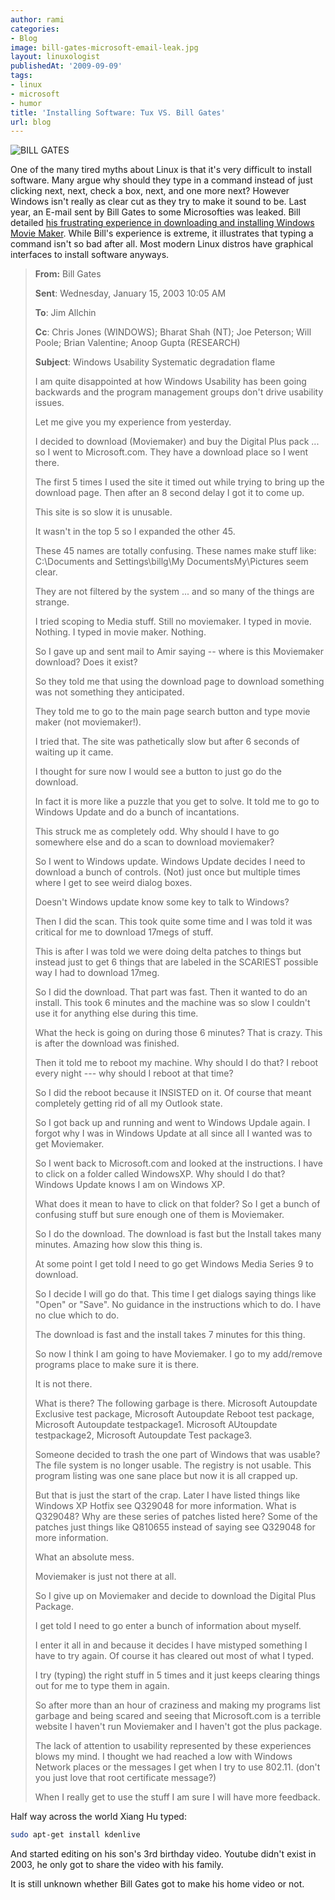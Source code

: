 ```yaml
---
author: rami
categories:
- Blog
image: bill-gates-microsoft-email-leak.jpg
layout: linuxologist
publishedAt: '2009-09-09'
tags:
- linux
- microsoft
- humor
title: 'Installing Software: Tux VS. Bill Gates'
url: blog
---
```


![BILL GATES](/assets/images/content/blog/bill-gates-microsoft-email-leak.jpg)

One of the many tired myths about Linux is that it's very difficult to install software. Many argue why should they type in a command instead of just clicking next, next, check a box, next, and one more next? However Windows isn't really as clear cut as they try to make it sound to be. Last year, an E-mail sent by Bill Gates to some Microsofties was leaked. Bill detailed [his frustrating experience in downloading and installing Windows Movie Maker](http://gizmodo.com/5019516/classic-clips-bill-gates-chews-out-microsoft-over-xp). While Bill's experience is extreme, it illustrates that typing a command isn't so bad after all. Most modern Linux distros have graphical interfaces to install software anyways.

> **From:** Bill Gates 
>
> **Sent**: Wednesday, January 15, 2003 10:05 AM 
>
> **To**: Jim Allchin 
>
> **Cc**: Chris Jones (WINDOWS); Bharat Shah (NT); Joe Peterson; Will Poole; Brian Valentine; Anoop Gupta (RESEARCH) 
>
> **Subject**: Windows Usability Systematic degradation flame
>
> I am quite disappointed at how Windows Usability has been going backwards and the program management groups don't drive usability issues.
>
> Let me give you my experience from yesterday.
>
> I decided to download (Moviemaker) and buy the Digital Plus pack ... so I went to Microsoft.com. They have a download place so I went there.
>
> The first 5 times I used the site it timed out while trying to bring up the download page. Then after an 8 second delay I got it to come up.
>
> This site is so slow it is unusable.
>
> It wasn't in the top 5 so I expanded the other 45\.
>
> These 45 names are totally confusing. These names make stuff like: C:\Documents and Settings\billg\My DocumentsMy\Pictures seem clear.
>
> They are not filtered by the system ... and so many of the things are strange.
>
> I tried scoping to Media stuff. Still no moviemaker. I typed in movie. Nothing. I typed in movie maker. Nothing.
>
> So I gave up and sent mail to Amir saying -- where is this Moviemaker download? Does it exist?
>
> So they told me that using the download page to download something was not something they anticipated.
>
> They told me to go to the main page search button and type movie maker (not moviemaker!).
>
> I tried that. The site was pathetically slow but after 6 seconds of waiting up it came.
>
> I thought for sure now I would see a button to just go do the download.
>
> In fact it is more like a puzzle that you get to solve. It told me to go to Windows Update and do a bunch of incantations.
>
> This struck me as completely odd. Why should I have to go somewhere else and do a scan to download moviemaker?
>
> So I went to Windows update. Windows Update decides I need to download a bunch of controls. (Not) just once but multiple times where I get to see weird dialog boxes.
>
> Doesn't Windows update know some key to talk to Windows?
>
> Then I did the scan. This took quite some time and I was told it was critical for me to download 17megs of stuff.
>
> This is after I was told we were doing delta patches to things but instead just to get 6 things that are labeled in the SCARIEST possible way I had to download 17meg.
>
> So I did the download. That part was fast. Then it wanted to do an install. This took 6 minutes and the machine was so slow I couldn't use it for anything else during this time.
>
> What the heck is going on during those 6 minutes? That is crazy. This is after the download was finished.
>
> Then it told me to reboot my machine. Why should I do that? I reboot every night --- why should I reboot at that time?
>
> So I did the reboot because it INSISTED on it. Of course that meant completely getting rid of all my Outlook state.
>
> So I got back up and running and went to Windows Updale again. I forgot why I was in Windows Update at all since all I wanted was to get Moviemaker.
>
> So I went back to Microsoft.com and looked at the instructions. I have to click on a folder called WindowsXP. Why should I do that? Windows Update knows I am on Windows XP.
>
> What does it mean to have to click on that folder? So I get a bunch of confusing stuff but sure enough one of them is Moviemaker.
>
> So I do the download. The download is fast but the Install takes many minutes. Amazing how slow this thing is.
>
> At some point I get told I need to go get Windows Media Series 9 to download.
>
> So I decide I will go do that. This time I get dialogs saying things like "Open" or "Save". No guidance in the instructions which to do. I have no clue which to do.
>
> The download is fast and the install takes 7 minutes for this thing.
>
> So now I think I am going to have Moviemaker. I go to my add/remove programs place to make sure it is there.
>
> It is not there.
>
> What is there? The following garbage is there. Microsoft Autoupdate Exclusive test package, Microsoft Autoupdate Reboot test package, Microsoft Autoupdate testpackage1\. Microsoft AUtoupdate testpackage2, Microsoft Autoupdate Test package3\.
>
> Someone decided to trash the one part of Windows that was usable? The file system is no longer usable. The registry is not usable. This program listing was one sane place but now it is all crapped up.
>
> But that is just the start of the crap. Later I have listed things like Windows XP Hotfix see Q329048 for more information. What is Q329048? Why are these series of patches listed here? Some of the patches just things like Q810655 instead of saying see Q329048 for more information.
>
> What an absolute mess.
>
> Moviemaker is just not there at all.
>
> So I give up on Moviemaker and decide to download the Digital Plus Package.
>
> I get told I need to go enter a bunch of information about myself.
>
> I enter it all in and because it decides I have mistyped something I have to try again. Of course it has cleared out most of what I typed.
>
> I try (typing) the right stuff in 5 times and it just keeps clearing things out for me to type them in again.
>
> So after more than an hour of craziness and making my programs list garbage and being scared and seeing that Microsoft.com is a terrible website I haven't run Moviemaker and I haven't got the plus package.
>
> The lack of attention to usability represented by these experiences blows my mind. I thought we had reached a low with Windows Network places or the messages I get when I try to use 802.11\. (don't you just love that root certificate message?)
>
> When I really get to use the stuff I am sure I will have more feedback.

Half way across the world Xiang Hu typed: 

```bash
sudo apt-get install kdenlive
```

And started editing on his son's 3rd birthday video. Youtube didn't exist in 2003, he only got to share the video with his family.

It is still unknown whether Bill Gates got to make his home video or not.
